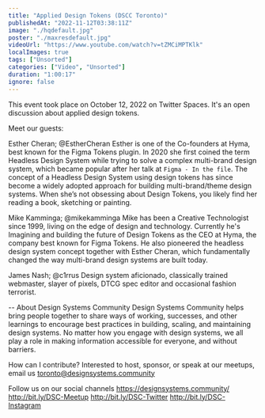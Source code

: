 ```yaml
---
title: "Applied Design Tokens (DSCC Toronto)"
publishedAt: "2022-11-12T03:38:11Z"
image: "./hqdefault.jpg"
poster: "./maxresdefault.jpg"
videoUrl: "https://www.youtube.com/watch?v=tZMCiMPTKlk"
localImages: true
tags: ["Unsorted"]
categories: ["Video", "Unsorted"]
duration: "1:00:17"
ignore: false
---
```


This event took place on October 12, 2022 on Twitter Spaces. It's an open discussion about applied design tokens.

Meet our guests:

Esther Cheran; @EstherCheran
Esther is one of the Co-founders at Hyma, best known for the Figma Tokens plugin. In 2020 she first coined the term Headless Design System while trying to solve a complex multi-brand design system, which became popular after her talk at `Figma - In the file`. The concept of a Headless Design System using design tokens has since become a widely adopted approach for building multi-brand/theme design systems. When she’s not obsessing about Design Tokens, you likely find her reading a book, sketching or painting.

Mike Kamminga; @mikekamminga
Mike has been a Creative Technologist since 1999, living on the edge of design and technology. Currently he's Imagining and building the future of Design Tokens as the CEO at Hyma, the company best known for Figma Tokens. He also pioneered the headless design system concept together with Esther Cheran, which fundamentally changed the way multi-brand design systems are built today.

James Nash; @c1rrus
Design system aficionado, classically trained webmaster, slayer of pixels, DTCG spec editor and occasional fashion terrorist.

--
About Design Systems Community
Design Systems Community helps bring people together to share ways of working, successes, and other learnings to encourage best practices in building, scaling, and maintaining design systems. No matter how you engage with design systems, we all play a role in making information accessible for everyone, and without barriers.

How can I contribute?
Interested to host, sponsor, or speak at our meetups, email us toronto@designsystems.community

Follow us on our social channels
https://designsystems.community/
http://bit.ly/DSC-Meetup
http://bit.ly/DSC-Twitter
http://bit.ly/DSC-Instagram
